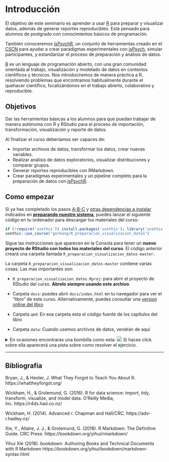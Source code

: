 # Introducción {-}

El objetivo de este seminario es aprender a usar [R](https://www.r-project.org/) para preparar y visualizar datos, además de generar reportes reproducibles. Está pensado para alumnos de postgrado con conocimientos básicos de programación.  

También conoceremos [jsPsychR](https://gorkang.github.io/jsPsychR-manual/index.html), un conjunto de herramientas creado en el [CSCN](https://cscn.uai.cl/) para ayudar a crear paradigmas experimentales con [jsPsych](https://www.jspsych.org/), simular participantes, y estandarizar el proceso de preparación y análisis de datos.  

[R](https://www.r-project.org/) es un lenguaje de programación abierto, con una gran comunidad orientada al trabajo, visualización y modelado de datos en contextos científicos y técnicos. Nos introduciremos de manera práctica a R, resolviendo problemas que encontramos habitualmente durante el quehacer científico, focalizándonos en el trabajo abierto, colaborativo y reproducible.  


## Objetivos {-}

Dar las herramientas básicas a los alumnos para que puedan trabajar de manera autónoma con R y RStudio para el proceso de importación, transformación, visualización y reporte de datos. 

Al finalizar el curso deberíamos ser capaces de:  

* Importar archivos de datos, transformar los datos, crear nuevas variables.
* Realizar análisis de datos exploratorios, visualizar distribuciones y comparar grupos.
* Generar reportes reproducibles con RMarkdown.
* Crear paradigmas experimentales y un pipeline completo para la preparación de datos con [jsPsychR](https://gorkang.github.io/jsPsychR-manual/index.html).  


## Como empezar {-}

Si ya has completado los pasos [A-B-C](#empezando-en-a-b-c) y [otras dependencias a instalar](#otras-dependencias-a-instalar) indicados en **[preparando nuestro sistema](#preparando-sistema)**, puedes lanzar el siguiente código en tu ordenador para descargar los materiales del curso:  

```r

if (!require('usethis')) install.packages('usethis'); library('usethis')
usethis::use_course("gorkang/R_preparacion_visualizacion_datos")

```

Sigue las instrucciones que aparecen en la Consola para tener un **nuevo proyecto de RStudio con todos los materiales del curso**. El código anterior creará una carpeta llamada `R_preparacion_visualizacion_datos-master`.  

La carpeta `R_preparacion_visualizacion_datos-master` contiene varias cosas. Las mas importantes son:  

- `R_preparacion_visualizacion_datos.Rproj`: para abrir el proyecto de RStudio del curso. **Abrelo siempre usando este archivo**.  

- Carpeta `docs`: puedes abrir `docs/index.html` en tu navegador para ver el "libro" de este curso. Alternativamente, puedes consultar una [version online del libro](https://gorkang.github.io/R_preparacion_visualizacion_datos/index.html)  

- Carpeta `qmd`: En esa carpeta esta el código fuente de los capítulos del libro   

- Carpeta `data`: Cuando usemos archivos de datos, vendrán de aquí  



<details><summary>En ocasiones encontraras una bombilla como esta: ![](../data/images/hint.png) Si haces click sobre ella aparecerá una pista sobre como resolver el ejercicio.</summary><span style="color: orange;">¡No hagas click en mi sin antes haber intentado resolver el ejercicio sin ayuda!</span></details>

---  


## Bibliografía {.bibliografia -}

Bryan, J., & Hester, J. What They Forgot to Teach You About R. https://whattheyforgot.org/  

Wickham, H., & Grolemund, G. (2016). R for data science: import, tidy, transform, visualize, and model data. O'Reilly Media, Inc. https://r4ds.had.co.nz/  

Wickham, H. (2014). Advanced r. Chapman and Hall/CRC. https://adv-r.hadley.nz/

Xie, Y., Allaire, J. J., & Grolemund, G. (2018). R Markdown: The Definitive Guide. CRC Press. https://bookdown.org/yihui/rmarkdown/  

Yihui Xie (2018). bookdown: Authoring Books and Technical Documents with R Markdown https://bookdown.org/yihui/bookdown/markdown-syntax.html  
